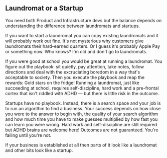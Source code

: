 ## Laundromat or a Startup

You need both Product and Infrastructure devs but the balance depends on understanding the difference between laundromats and startups.

If you want to start a laundromat you can copy existing laundromats and it will probably work out fine. It's not mysterious why customers give laundromats their hard-earned quarters. Or I guess it's probably Apple Pay or something now. Who knows? I'm old and don't go to laundromats.

If you were good at school you would be great at running a laundromat. You figure out the playbook: sit quietly, pay attention, take notes, follow directions and deal with the excruciating boredom in a way that's acceptable to society. Then you execute the playbook and reap the rewards: Gold stars on the fridge! Running a laundromat, just like succeeding at school, requires self-discipline, hard work and a pre-frontal cortex that isn't riddled with ADHD — but there is little risk in the outcome.

Startups have no playbook. Instead, there is a search space and your job is to run an algorithm to find a business. Your success depends on how close you were to the answer to begin with, the quality of your search algorithm and how much time you have to make guesses multiplied by how fast you can learn you were wrong. Hard work and self-discipline are still required but ADHD brains are welcome here! Outcomes are not guaranteed. You're failing until you're not.

If your business is established at all then parts of it look like a laundromat and other bits look like a startup.
